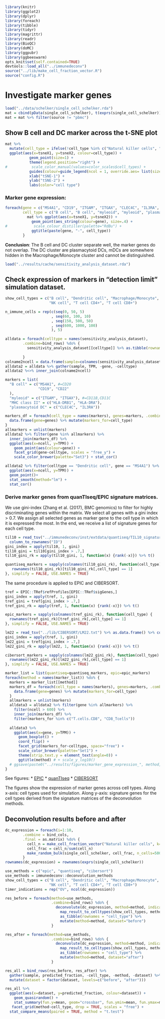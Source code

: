 ```r
library(knitr)
library(ggplot2)
library(dplyr)
library(foreach)
library(tibble)
library(tidyr)
library(magrittr)
library(readr)
library(BioQC)
library(doMC)
library(ggpubr)
library(ggbeeswarm)
opts_knit$set(self.contained=TRUE)
devtools::load_all("../immunedeconv")
source("../lib/make_cell_fraction_vector.R")
source("config.R")

```

# Investigate marker genes
```r
load("../data/schelker/single_cell_schelker.rda")
mat = cbind(pData(single_cell_schelker), t(exprs(single_cell_schelker))) %>% as_tibble() 
mat = mat %>% filter(source != "pbmc")
```


## Show B cell and DC marker across the t-SNE plot
```r
mat %>% 
  mutate(cell_type = ifelse(!cell_type %in% c("Natural killer cells", "CD4+ T cells"), "other", cell_type)) %>% 
  ggplot(aes(x=tsneX1, y=tsneX2, colour=cell_type)) +
           geom_point(size=1) + 
           theme(legend.position="right") +
#           scale_color_manual(values=color_scales$cell_types) +
           guides(colour=guide_legend(ncol = 1, override.aes= list(size=4))) +
           xlab("tSNE-1") +
           ylab("tSNE-2") +
           labs(color="cell type")
```

### Marker gene expression:
```r
foreach(gene = c("MS4A1", "CD19", "ITGAM", "ITGAX", "CLEC4C", "IL3RA", "TCL1A"),
        cell_type = c("B cell", "B cell", "myleoid", "myleoid", "plasmacytoid DCs", "plasmacytoid DCs", "??")) %do% {
          mat %>% ggplot(aes(x=tsneX1, y=tsneX2)) + 
            geom_point(aes_string(colour=gene), size=.4) +
#            scale_colour_distiller(palette="RdBu") +
            ggtitle(paste(gene, "-", cell_type))
        }
```

**Conclusion**: The B cell and DC cluster separate well, the marker genes do not overlap. 
The DC cluster are plasmacytoid DCs, mDCs are somewhere hidden in the Macrophage/Monocyte cluster
and cannot be distinguished. 

```r
load("../results/cache/sensitivity_analysis_dataset.rda")
```


## Check expression of markers in "detection limit" simulation dataset. 
```r
show_cell_types = c("B cell", "Dendritic cell", "Macrophage/Monocyte",
                    "NK cell", "T cell CD4+", "T cell CD8+")
```

```r
n_immune_cells = rep(c(seq(0, 50, 5)
                     , seq(60, 100, 10)
                     , seq(150, 500, 50)
                     , seq(600, 1000, 100)
                     ), 5)
```


```r
alldata = foreach(celltype = names(sensitivity_analysis_dataset),
        .combine=bind_rows) %do% {
          sensitivity_analysis_dataset[[celltype]] %>% as.tibble(rownames="gene") %>% mutate(celltype=celltype)
  
        }
colname2ncell = data.frame(sample=colnames(sensitivity_analysis_dataset$`B cell`), ncell=n_immune_cells)
alldata2 = alldata %>% gather(sample, TPM, -gene, -celltype)
alldata2 %<>% inner_join(colname2ncell)
```


```r
markers = list(
  "B cell" = c("MS4A1", #=CD20
               "CD19", "CD22"
  ), 
  "myleoid" = c("ITGAM", "ITGAX"), #=CD11B,CD11C
  "MHC class II" = c("HLA-DRB1", "HLA-DRA"),
  "plasmacytoid DC" = c("CLEC4C", "IL3RA"))
```

```r
markers_df = foreach(cell_type = names(markers), genes=markers, .combine=bind_rows) %do% {
  data.frame(gene=genes) %>% mutate(markers_for=cell_type)
}
allmarkers = unlist(markers)
alldata2 %>% filter(gene %in% allmarkers) %>%
  inner_join(markers_df) %>%
  ggplot(aes(x=ncell, y=TPM)) +
    geom_point(aes(colour=gene)) +
    facet_grid(gene~celltype, scales = "free_y") + 
    scale_color_brewer(palette="Set3") + stat_cor()
```

```r

alldata2 %>% filter(celltype == "Dendritic cell", gene == "MS4A1") %>%
  ggplot(aes(x=ncell, y=TPM)) +
  geom_point()+
  stat_smooth(method="lm") +
  stat_cor()
```

### Derive marker genes from quanTIseq/EPIC signature matrices. 
We use gini-index (Zhang et al. (2017), BMC genomics) to filter for highly discriminating genes
within the matrix. We select all genes with a gini index > 0.7. We assign all selected genes as marker gene
to the cell type in which it is expressed the most. 
In the end, we receive a list of signature genes for each cell type. 

```r
til10 = read_tsv("../immunedeconv/inst/extdata/quantiseq/TIL10_signature.txt") %>% as.data.frame() %>%
  column_to_rownames("ID")
gini_index = apply(til10, 1, gini)
til10_gini = til10[gini_index > .7,]
til10_gini_rk = apply(til10_gini, 1, function(x) {rank(-x)}) %>% t()

quantiseq_markers = sapply(colnames(til10_gini_rk), function(cell_type) {
   rownames(til10_gini_rk)[til10_gini_rk[,cell_type] == 1]
}, simplify = FALSE, USE.NAMES = TRUE)
```

The same procedure is applied to EPIC and CIBERSORT. 
```r
tref = EPIC::TRef$refProfiles[EPIC::TRef$sigGenes,]
gini_index = apply(tref, 1, gini)
tref_gini = tref[gini_index > .7,]
tref_gini_rk = apply(tref, 1, function(x) {rank(-x)}) %>% t()

epic_markers = sapply(colnames(tref_gini_rk), function(cell_type) {
  rownames(tref_gini_rk)[tref_gini_rk[,cell_type] == 1]
}, simplify = FALSE, USE.NAMES = TRUE)
```

```r
lm22 = read_tsv("../lib/CIBERSORT/LM22.txt") %>% as.data.frame() %>% column_to_rownames("Gene symbol")
gini_index = apply(tref, 1, gini)
lm22_gini = tref[gini_index > .7,]
lm22_gini_rk = apply(lm22, 1, function(x) {rank(-x)}) %>% t()

cibersort_markers = sapply(colnames(lm22_gini_rk), function(cell_type) {
  rownames(lm22_gini_rk)[lm22_gini_rk[,cell_type] == 1]
}, simplify = FALSE, USE.NAMES = TRUE)
```


```r
marker_list = list(quantiseq=quantiseq_markers, epic=epic_markers)
foreach(method = names(marker_list)) %do% {
  markers = marker_list[[method]]
  markers_df = foreach(cell_type = names(markers), genes=markers, .combine=bind_rows) %do% {
    data.frame(gene=genes) %>% mutate(markers_for=cell_type)
  }
  allmarkers = unlist(markers)
  alldata3 = alldata2 %>% filter(gene %in% allmarkers) %>%
    filter(ncell > 600) %>%
    inner_join(markers_df) %>%
    filter(markers_for %in% c("T.cells.CD8", "CD8_Tcells"))
 
  alldata3 %>%
    ggplot(aes(x=gene, y=TPM)) +
      geom_boxplot() + 
      coord_flip() + 
      facet_grid(markers_for~celltype, space="free") + 
      scale_color_brewer(palette="Set1") + 
      theme(strip.text.y = element_text(angle=0)) + 
      ggtitle(method) # + scale_y_log10() 
  # ggsave(paste0("../results/figures/marker_gene_expression_", method, ".pdf"), width = 15, height = ifelse(method=="cibersort", 75, 15), limitsize=FALSE)
}

```

See figures:
* [EPIC](figures/marker_gene_expression_epic.pdf)
* [quanTIseq](figures/marker_gene_expression_quantiseq.pdf)
* [CIBERSORT](figures/marker_gene_expression_cibersort.pdf)

The figures show the expression of marker genes across cell types. Along x-axis: cell types used for simulation. Along y-axis: signature genes for the cell types derived from the signature matrices of the deconvolution methods. 


## Deconvolution results before and after
```r
dc_expression = foreach(i=1:10,
        .combine = bind_cols,
        .final = as.matrix) %do% {
          cell_n = make_cell_fraction_vector("Natural killer cells", k=500, background=NULL)
          cell_frac = cell_n/sum(cell_n)
          make_random_bulk(single_cell_schelker, cell_frac, n_cells=500)
        }
rownames(dc_expression) = rownames(exprs(single_cell_schelker))

use_methods = c("epic", "quantiseq", "cibersort")
use_methods = immunedeconv::deconvolution_methods
show_cell_types = c("B cell", "Dendritic cell", "Macrophage/Monocyte",
                    "NK cell", "T cell CD4+", "T cell CD8+")
timer_indications = rep("OV", ncol(dc_expression))

res_before = foreach(method=use_methods, 
                     .combine=bind_rows) %do% {
                       deconvolute(dc_expression, method=method, indications=timer_indications) %>% 
                         map_result_to_celltypes(show_cell_types, method) %>% 
                         as_tibble(rownames = "cell_type") %>% 
                         mutate(method=method, dataset="before")
                     }

res_after = foreach(method=use_methods, 
                     .combine=bind_rows) %do% {
                       deconvolute(dc_expression, method=method, indications=timer_indications, rmgenes=c("IL7R", "TRAT1")) %>% 
                         map_result_to_celltypes(show_cell_types, method) %>% 
                         as_tibble(rownames = "cell_type") %>% 
                         mutate(method=method, dataset="after")
                     }

res_all = bind_rows(res_before, res_after) %>%
  gather(sample, predicted_fraction, -cell_type, -method, -dataset) %>% 
  mutate(dataset = factor(dataset, levels=c("before", "after")))

```

```r
res_all %>% 
  ggplot(aes(x=dataset, y=predicted_fraction, colour=dataset)) +
    geom_quasirandom() + 
    stat_summary(fun.y=mean, geom="crossbar", fun.ymin=mean, fun.ymax=mean, width=.5, color="black") + 
   facet_grid(method~cell_type, drop = TRUE, scales = "free") + 
  stat_compare_means(paired = TRUE, method = "t.test")

```
